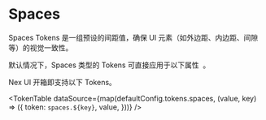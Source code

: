
# Spaces

Spaces Tokens 是一组预设的间距值，确保 UI 元素（如外边距、内边距、间隙等）的视觉一致性。

<Callout type='info'>
  <span className='x:float-left'>
    默认情况下，Spaces 类型的 Tokens 可直接应用于以下属性&nbsp;
  </span>
  <AvailableProps.Spaces />
  <span>。</span>
</Callout>

Nex UI 开箱即支持以下 Tokens。

<TokenTable
  dataSource={map(defaultConfig.tokens.spaces, (value, key) => ({
    token: `spaces.${key}`,
    value,
  }))}
/>
